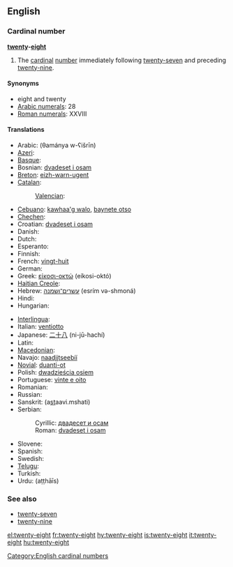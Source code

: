 ==English==

===Cardinal number===
'''[[twenty]]-[[eight]]'''
# The [[cardinal]] [[number]] immediately following [[twenty-seven]] and preceding [[twenty-nine]].

====Synonyms====
* eight and twenty
* [[w:Arabic numerals|Arabic numerals]]: 28
* [[w:Roman numerals|Roman numerals]]: XXVIII

====Translations====
{{trans-top|number}}
* Arabic: {{Arab|[[ثمانية وعشرين]]}} (θamánya w-ʕišrīn)
* [[Azeri]]: {{t|az|iyirmi səkkiz|xs=Azeri}}
* [[Basque]]: {{t|eu|hogeita zortzi|xs=Basque}}
* Bosnian: [[dvadeset i osam]]
* [[Breton]]: [[eizh-warn-ugent]]
* [[Catalan]]: {{t+|ca|vint-i-vuit}}
*: [[Valencian]]: {{t+|ca|vint-i-huit}}
* [[Cebuano]]: [[kawhaa'g walo]], [[baynete otso]]
* [[Chechen]]: {{tø|ce|ткъе бархI|tr=tqe barh}}
* Croatian: [[dvadeset i osam]]
* Danish: {{t-|da|otteogtyve}}
* Dutch: {{t-|nl|achtentwintig}}
* Esperanto: {{t-|eo|dudek ok|xs=Esperanto}}
* Finnish: {{t-|fi|kaksikymmentäkahdeksan}}
* French: [[vingt-huit]] {{m}}
* German: {{t-|de|achtundzwanzig}}
* Greek: [[είκοσι-οκτώ]] (eíkosi-októ)
* [[Haitian Creole]]: {{tø|ht|ventuit}}
* Hebrew: [[עשרים־ושמנה]] (esrím və-shmoná)
* Hindi: {{t+|hi|अट्ठाईस|tr=aṭṭhāīs|xs=Hindi}}
* Hungarian: {{t+|hu|huszonnyolc}}
{{trans-mid}}
* [[Interlingua]]: {{t|ia|vinti-octo}}
* Italian: [[ventiotto]]
* Japanese: [[二十八]] (ni-jū-hachí)
* Latin: {{t-|la|duodetriginta}}
* [[Macedonian]]: {{t|mk|дваесет и осум|tr=dváeset i ósum}}
* Navajo: [[naadįįtseebíí]]
* [[Novial]]: [[duanti-ot]]
* Polish: [[dwadzieścia osiem]]
* Portuguese: [[vinte e oito]] {{m}}
* Romanian: {{t-|ro|douăzeci şi opt}}
* Russian: {{t-|ru|двадцать восемь|tr=dvádtsat’ vósem’}}
* Sanskrit: (a<u>st</u>aavi.mshati)
* Serbian:
*: Cyrillic: [[двадесет и осам]]
*: Roman: [[dvadeset i osam]]
* Slovene: {{t|sl|osemindvajset}}
* Spanish: {{t+|es|veintiocho}}
* Swedish: {{t+|sv|tjugoåtta}}
* [[Telugu]]: {{t|te|ఇరవై ఎనిమిది|tr=iravai enimidi}}
* Turkish: {{t-|tr|yirmi sekiz}}
* Urdu: {{ur-Arab|[[اٹھائیس]]}} (aṭṭhāīs)
{{trans-bottom}}

===See also===
* [[twenty-seven]]
* [[twenty-nine]]

[[Category:English cardinal numbers]]

[[el:twenty-eight]]
[[fr:twenty-eight]]
[[hy:twenty-eight]]
[[is:twenty-eight]]
[[it:twenty-eight]]
[[hu:twenty-eight]]